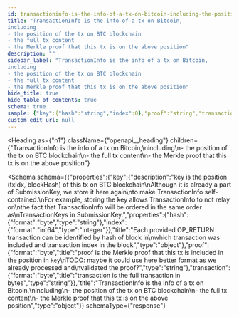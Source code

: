 ```yaml
---
id: transactioninfo-is-the-info-of-a-tx-on-bitcoin-including-the-position-of-the-tx-on-btc-blockchain-the-full-tx-content-the-merkle-proof-that-this-tx-is-on-the-above-position
title: "TransactionInfo is the info of a tx on Bitcoin,
including
- the position of the tx on BTC blockchain
- the full tx content
- the Merkle proof that this tx is on the above position"
description: ""
sidebar_label: "TransactionInfo is the info of a tx on Bitcoin,
including
- the position of the tx on BTC blockchain
- the full tx content
- the Merkle proof that this tx is on the above position"
hide_title: true
hide_table_of_contents: true
schema: true
sample: {"key":{"hash":"string","index":0},"proof":"string","transaction":"string"}
custom_edit_url: null
---
```



<Heading
  as={"h1"}
  className={"openapi__heading"}
  children={"TransactionInfo is the info of a tx on Bitcoin,\nincluding\n- the position of the tx on BTC blockchain\n- the full tx content\n- the Merkle proof that this tx is on the above position"}
>
</Heading>





<Schema
  schema={{"properties":{"key":{"description":"key is the position (txIdx, blockHash) of this tx on BTC blockchain\nAlthough it is already a part of SubmissionKey, we store it here again\nto make TransactionInfo self-contained.\nFor example, storing the key allows TransactionInfo to not relay on\nthe fact that TransactionInfo will be ordered in the same order as\nTransactionKeys in SubmissionKey.","properties":{"hash":{"format":"byte","type":"string"},"index":{"format":"int64","type":"integer"}},"title":"Each provided OP_RETURN transaction can be identified by hash of block in\nwhich transaction was included and transaction index in the block","type":"object"},"proof":{"format":"byte","title":"proof is the Merkle proof that this tx is included in the position in `key`\nTODO: maybe it could use here better format as we already processed and\nvalidated the proof?","type":"string"},"transaction":{"format":"byte","title":"transaction is the full transaction in bytes","type":"string"}},"title":"TransactionInfo is the info of a tx on Bitcoin,\nincluding\n- the position of the tx on BTC blockchain\n- the full tx content\n- the Merkle proof that this tx is on the above position","type":"object"}}
  schemaType={"response"}
>
  
</Schema>
            
